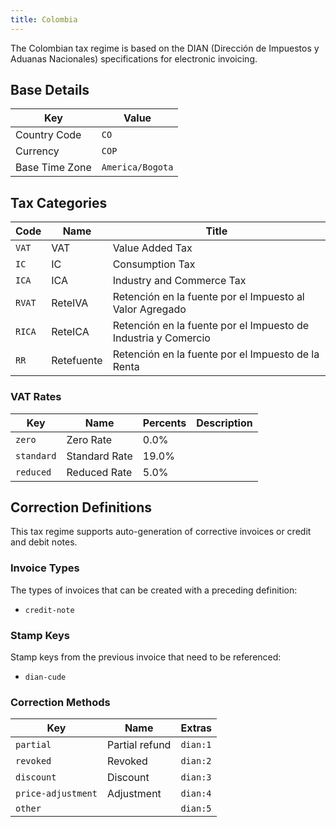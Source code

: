 ```yaml
---
title: Colombia
---
```

The Colombian tax regime is based on the DIAN (Dirección de Impuestos y Aduanas Nacionales)
specifications for electronic invoicing.

## Base Details

| Key | Value |
| --- | ----- |
| Country Code | <code>CO</code> |
| Currency | <code>COP</code> |
| Base Time Zone | <code>America/Bogota</code> |

## Tax Categories

| Code | Name | Title |
| ---- | ---- | ----- |
| <code>VAT</code> | VAT | Value Added Tax |
| <code>IC</code> | IC | Consumption Tax |
| <code>ICA</code> | ICA | Industry and Commerce Tax |
| <code>RVAT</code> | ReteIVA | Retención en la fuente por el Impuesto al Valor Agregado |
| <code>RICA</code> | ReteICA | Retención en la fuente por el Impuesto de Industria y Comercio |
| <code>RR</code> | Retefuente | Retención en la fuente por el Impuesto de la Renta |

### VAT Rates

| Key | Name | Percents | Description |
| --- | ---- | -------- | ----------- |
| <code>zero</code> | Zero Rate | 0.0% |  |
| <code>standard</code> | Standard Rate | 19.0% |  |
| <code>reduced</code> | Reduced Rate | 5.0% |  |

## Correction Definitions

This tax regime supports auto-generation of corrective invoices
or credit and debit notes.

### Invoice Types

The types of invoices that can be created with a preceding definition:
- <code>credit-note</code>

### Stamp Keys

Stamp keys from the previous invoice that need to be referenced:
- <code>dian-cude</code>

### Correction Methods

| Key | Name | Extras |
| --- | ---- | ------ |
| <code>partial</code> | Partial refund | <code>dian:1</code> |
| <code>revoked</code> | Revoked | <code>dian:2</code> |
| <code>discount</code> | Discount | <code>dian:3</code> |
| <code>price-adjustment</code> | Adjustment | <code>dian:4</code> |
| <code>other</code> |  | <code>dian:5</code> |